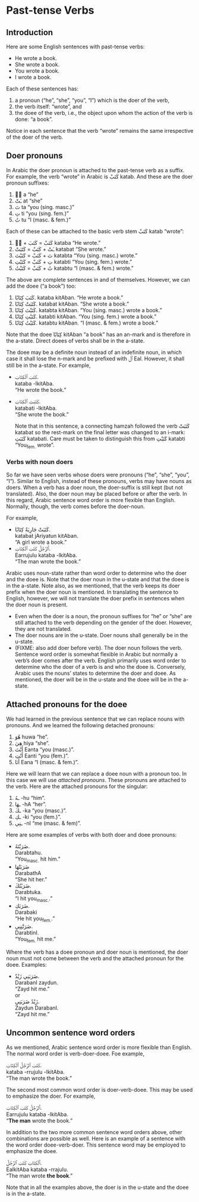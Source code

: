 # Past-tense Verbs

## Introduction

Here are some English sentences with past-tense verbs:

+ He wrote a book.
+ She wrote a book.
+ You wrote a book.
+ I wrote a book.

Each of these sentences has:

1. a pronoun ("he", "she", "you", "I") which is the doer of the verb,
2. the verb itself: "wrote", and
3. the doee of the verb, i.e., the object upon whom the action of the verb is done: "a book".

Notice in each sentence that the verb "wrote" remains the same irrespective of the doer of the verb.

## Doer pronouns

In Arabic the doer pronoun is attached to the past-tense verb as a suffix. For example, the verb "wrote" in Arabic is [كَتَبْ]{.ar} [katab]{.trn}. And these are the doer pronoun suffixes:

1. [◌َ]{.ar}  [a]{.trn}  "he"
2. [ـَتْ]{.ar} [at]{.trn} "she"
3. [تَ]{.ar}  [ta]{.trn} "you (sing. masc.)"
4. [تِ]{.ar}  [ti]{.trn} "you (sing. fem.)"
5. [تُ]{.ar}  [tu]{.trn} "I (masc. & fem.)"

Each of these can be attached to the basic verb stem [كَتَبْ]{.ar} [katab]{.trn} "wrote":

1. [◌َ]{.ar}  + [كَتَبْ]{.ar} = [كَتَبَ]{.ar}   [kataba]{.trn} "He wrote."
2. [ـَتْ]{.ar} + [كَتَبْ]{.ar} = [كَتََبَتْ]{.ar}  [katabat]{.trn} "She wrote."
3. [تَ]{.ar}  + [كَتَبْ]{.ar} = [كَتَبْتَ]{.ar}  [katabta]{.trn} "You (sing. masc.) wrote."
4. [تِ]{.ar}  + [كَتَبْ]{.ar} = [كَتَبْتِ]{.ar}  [katabti]{.trn} "You (sing. fem.) wrote."
5. [تُ]{.ar}  + [كَتَبْ]{.ar} = [كَتَبْتُ]{.ar}  [katabtu]{.trn} "I (masc. & fem.) wrote."

The above are complete sentences in and of themselves. However, we can add the doee ("a book") too:

1.  [كَتَبَ كِتَابًا.]{.ar} [kataba kitAban.]{.trn} "He wrote a book."
2. [كَتََبَتْ كِتَابًا.]{.ar} [katabat kitAban.]{.trn} "She wrote a book."
3. [كَتَبْتَ كِتَابًا.]{.ar} [katabta kitAban.]{.trn} "You (sing. masc.) wrote a book."
4. [كَتَبْتِ كِتَابًا.]{.ar} [katabti kitAban.]{.trn} "You (sing. fem.) wrote a book."
5. [كَتَبْتُ كِتَابًا.]{.ar} [katabtu kitAban.]{.trn} "I (masc. & fem.) wrote a book."

Note that the doee [كِتَابًا]{.ar} [kitAban]{.trn} "a book" has an [an]{.trn}-mark and is therefore in the a-state. Direct doees of verbs shall be in the a-state.

The doee may be a definite noun instead of an indefinite noun, in which case it shall lose the [n]{.trn}-mark and be prefixed with [ٱَلْ]{.ar} [Eal]{.trn}. However, it shall still be in the a-state. For example,

+ [كَتَبَ ٱلْكِتَابَ.]{.ar}  
  [kataba -lkitAba.]{.trn}  
  "He wrote the book."
  
+ [كَتَبَتِ ٱلْكِتَابَ.]{.ar}  
  [katabati -lkitAba.]{.trn}  
  "She wrote the book."

  Note that in this sentence, a connecting [hamzah]{.trn} followed the verb [كَتَبَتْ]{.ar} [katabat]{.trn} so the rest-mark on the final letter was changed to an [i]{.trn}-mark: [كَتَبَتِ]{.ar} [katabati]{.trn}. Care must be taken to distinguish this from [كَتَبْتِ]{.ar} [katabti]{.trn} "You~fem.~ wrote".

### Verbs with noun doers

So far we have seen verbs whose doers were pronouns ("he", "she", "you", "I"). Similar to English, instead of these pronouns, verbs may have nouns as doers. When a verb has a doer noun, the doer-suffix is still kept (but not translated). Also, the doer noun may be placed before or after the verb. In this regard, Arabic sentence word order is more flexible than English. Normally, though, the verb comes before the doer-noun.

For example,

+ [كَتَبَتْ جَارِيَةٌ كِتَابًا.]{.ar}  
  [katabat jAriyatun kitAban.]{.trn}  
  "A girl wrote a book."
+ [ٱَلرَّجُلُ كَتَبَ ٱلْكِتَابَ.]{.ar}  
  [Earrujulu kataba -lkitAba.]{.trn}  
  "The man wrote the book."

Arabic uses noun-state rather than word order to determine who the doer and the doee is. Note that the doer noun in the u-state and that the doee is in the a-state. Note also, as we mentioned, that the verb keeps its doer prefix when the doer noun is mentioned. In translating the sentence to English, however, we will not translate the doer prefix in sentences when the doer noun is present.

+ Even when the doer is a noun, the pronoun suffixes for "he" or "she" are still attached to the verb depending on the gender of the doer. However, they are not translated.
+ The doer nouns are in the u-state. Doer nouns shall generally be in the u-state. 
+ (FIXME: also add doer before verb). The doer noun follows the verb. Sentence word order is somewhat flexible in Arabic but normally a verb's doer comes after the verb. English primarily uses word order to determine who the doer of a verb is and who the doee is. Conversely, Arabic uses the nouns' states to determine the doer and doee. As mentioned, the doer will be in the u-state and the doee will be in the a-state.

## Attached pronouns for the doee

We had learned in the previous sentence that we can replace nouns with pronouns. And we learned the following detached pronouns:

1. [هُوَ]{.ar} [huwa]{.trn} "he".
2. [هِيَ]{.ar} [hiya]{.trn} "she".
3. [أَنْتَ]{.ar} [Eanta]{.trn} "you (masc.)".
4. [أَنْتِ]{.ar} [Eanti]{.trn} "you (fem.)".
5. [أَنَا]{.ar} [Eana]{.trn} "I (masc. & fem.)". 

Here we will learn that we can replace a doee noun with a pronoun too. In this case we will use _attached pronouns_. These pronouns are attached to the verb. Here are the attached pronouns for the singular:


1. [ـهُ]{.ar} [-hu]{.trn} "him".
2. [ـهَا]{.ar} [-hA]{.trn} "her".
1. [ـكَ]{.ar} [-ka]{.trn} "you (masc.)".
2. [ـكِ]{.ar} [-ki]{.trn} "you (fem.)".
1. [ـنِي]{.ar} [-nI]{.trn} "me (masc. & fem)". 

Here are some examples of verbs with both doer and doee pronouns:

+ [ضَرَبْتَهُ.]{.ar}  
  [Darabtahu.]{.trn}  
  "You~masc.~ hit him."
+ [ضَرَبَتْهَا]{.ar}  
  [DarabathA]{.trn}  
  "She hit her."
+ [ضَرَبُتُكَ.]{.ar}  
  [Darabtuka.]{.trn}  
  "I hit you~masc.~."
+ [ضَرَبَكِ.]{.ar}  
  [Darabaki]{.trn}  
  "He hit you~fem.~."
+ [ضَرَتْتِنِي.]{.ar}  
  [DarabtinI.]{.trn}  
  "You~fem.~ hit me."

Where the verb has a doee pronoun and doer noun is mentioned, the doer noun must not come between the verb and the attached pronoun for the doee. Examples:

+ [ضَرَبَنِي زَيْدٌ.]{.ar}  
  [DarabanI zaydun.]{.trn}  
  "Zayd hit me."  
  or  
  [زَيْدٌ ضَرَبَنِي.]{.ar}  
  [Zaydun DarabanI.]{.trn}  
  "Zayd hit me."

## Uncommon sentence word orders

As we mentioned, Arabic sentence word order is more flexible than English. The normal word order is verb-doer-doee. Foe example,

[كَتَبَ ٱلرَّجُلُ ٱلْكِتَابَ.]{.ar}  
[kataba -rrujulu -lkitAba.]{.trn}  
"The man wrote the book."

The second most common word order is doer-verb-doee. This may be used to emphasize the doer. For example,

[ٱَلرَّجُلُ كَتَبَ ٱلْكِتَابَ.]{.ar}  
[Earrujulu kataba -lkitAba.]{.trn}  
"**The man** wrote the book."

In addition to the two more common sentence word orders above, other combinations are possible as well. Here is an example of a sentence with the word order doee-verb-doer. This sentence word may be employed to emphasize the doee.

[ٱَلْكِتَابَ كَتَبَ ٱلرَّجُلُ.]{.ar}  
[EalkitAba kataba -rrajulu.]{.trn}  
"The man wrote **the book**."

Note that in all the examples above, the doer is in the u-state and the doee is in the a-state.
